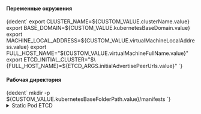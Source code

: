 

<h4>Переменные окружения</h4>

<InitMasterTabs />

<CodeBlock language="bash">
  {dedent`
    export CLUSTER_NAME=${CUSTOM_VALUE.clusterName.value}
    export BASE_DOMAIN=${CUSTOM_VALUE.kubernetesBaseDomain.value}
    export MACHINE_LOCAL_ADDRESS=${CUSTOM_VALUE.virtualMachineLocalAddress.value}
    export FULL_HOST_NAME="${CUSTOM_VALUE.virtualMachineFullName.value}"
    export ETCD_INITIAL_CLUSTER="$\{FULL_HOST_NAME}=${ETCD_ARGS.initialAdvertisePeerUrls.value}"
  `}
</CodeBlock>

<h4>Рабочая директория</h4>

<CodeBlock language="bash">
  {dedent`
        mkdir -p ${CUSTOM_VALUE.kubernetesBaseFolderPath.value}/manifests
    `}
</CodeBlock>

<details className="custom-blue-block">
<summary>Static Pod ETCD</summary>

<h4>Генерация манифеста</h4>

<CodeBlock language="bash">
  {dedent`
    cat <<EOF > ${CUSTOM_VALUE.kubernetesBaseFolderPath.value}/manifests/etcd.yaml
    apiVersion: v1
    kind: Pod
    metadata:
      annotations:
        kubeadm.kubernetes.io/etcd.advertise-client-urls: https://$\{MACHINE_LOCAL_ADDRESS}:${PORTS.etcdServer.portNumber}
      creationTimestamp: null
      labels:
        component: etcd
        tier: control-plane
      name: etcd
      namespace: kube-system
    spec:
      containers:
      - command:
        - etcd
        - --advertise-client-urls=${ETCD_ARGS.advertiseClientUrls.value}
        - --auto-compaction-retention=${ETCD_ARGS.autoCompactionRetention.value}
        - --cert-file=${ETCD_ARGS.certFile.value}
        - --client-cert-auth=${ETCD_ARGS.clientCertAuth.value}
        - --data-dir=${ETCD_ARGS.dataDir.value}
        - --election-timeout=${ETCD_ARGS.electionTimeout.value}
        - --experimental-initial-corrupt-check=true
        - --experimental-watch-progress-notify-interval=5s
        - --heartbeat-interval=${ETCD_ARGS.heartbeatInterval.value}
        - --initial-advertise-peer-urls=${ETCD_ARGS.initialAdvertisePeerUrls.value}
        - --initial-cluster=${ETCD_ARGS.initialCluster.value}
        - --key-file=${ETCD_ARGS.keyFile.value}
        - --listen-client-urls=${ETCD_ARGS.listenClientUrls.value}
        - --listen-metrics-urls=${ETCD_ARGS.listenMetricsUrls.value}
        - --listen-peer-urls=${ETCD_ARGS.listenPeerUrls.value}
        - --logger=${ETCD_ARGS.logger.value}
        - --max-snapshots=${ETCD_ARGS.maxSnapshots.value}
        - --max-wals=${ETCD_ARGS.maxWals.value}
        - --metrics=${ETCD_ARGS.metrics.value}
        - --name=${ETCD_ARGS.name.value}
        - --peer-cert-file=${ETCD_ARGS.peerCertFile.value}
        - --peer-client-cert-auth=${ETCD_ARGS.peerClientCertAuth.value}
        - --peer-key-file=${ETCD_ARGS.peerKeyFile.value}
        - --peer-trusted-ca-file=${ETCD_ARGS.peerTrustedCAFile.value}
        - --snapshot-count=${ETCD_ARGS.snapshotCount.value}
        - --quota-backend-bytes=${ETCD_ARGS.quotaBackendBytes.value}
        - --trusted-ca-file=${ETCD_ARGS.trustedCAFile.value}
        image: ${CUSTOM_VALUE.baseDockerRegistry.value}/etcd:${COMPONENTS_VERSION.etcd.value}
        imagePullPolicy: IfNotPresent
        livenessProbe:
          failureThreshold: 8
          httpGet:
            host: 127.0.0.1
            path: /health?exclude=NOSPACE&serializable=true
            port: ${PORTS.etcdMetricServer.portNumber}
            scheme: HTTP
          initialDelaySeconds: 10
          periodSeconds: 10
          timeoutSeconds: 15
        name: etcd
        resources:
          requests:
            cpu: 100m
            memory: 100Mi
        startupProbe:
          failureThreshold: 24
          httpGet:
            host: 127.0.0.1
            path: /health?serializable=false
            port: ${PORTS.etcdMetricServer.portNumber}
            scheme: HTTP
          initialDelaySeconds: 10
          periodSeconds: 10
          timeoutSeconds: 15
        volumeMounts:
        - mountPath: /var/lib/etcd
          name: etcd-data
        - mountPath: ${CUSTOM_VALUE.kubernetesBaseFolderPath.value}/pki/etcd
          name: etcd-certs
      hostNetwork: true
      priority: 2000001000
      priorityClassName: system-node-critical
      securityContext:
        seccompProfile:
          type: RuntimeDefault
      volumes:
      - hostPath:
          path: ${CUSTOM_VALUE.kubernetesBaseFolderPath.value}/pki/etcd
          type: DirectoryOrCreate
        name: etcd-certs
      - hostPath:
          path: /var/lib/etcd
          type: DirectoryOrCreate
        name: etcd-data
    status: {}
    EOF
  `}
</CodeBlock>
</details>
